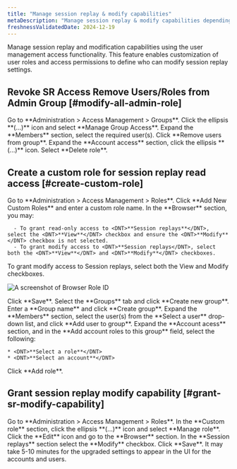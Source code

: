 ```yaml
---
title: "Manage session replay & modify capabilities"
metaDescription: "Manage session replay & modify capabilities depending on the role"
freshnessValidatedDate: 2024-12-19
---
```


Manage session replay and modification capabilities using the user management access functionality. This feature enables customization of user roles and access permissions to define who can modify session replay settings.

## Revoke SR Access Remove Users/Roles from Admin Group [#modify-all-admin-role]

<Steps>

  <Step>
    Go to <DNT>**Administration > Access Management > Groups**</DNT>.
  </Step>

  <Step>
    Click the ellipsis **(...)** icon and select <DNT>**Manage Group Access**</DNT>.
  </Step>

  <Step>
    Expand the <DNT>**Members**</DNT> section, select the required user(s).
  </Step>

  <Step>
    Click <DNT>**Remove users from group**</DNT>.
  </Step>

  <Step>
    Expand the <DNT>**Account access**</DNT> section, click the ellipsis **(...)** icon.
  </Step> 

  <Step>
     Select <DNT>**Delete role**</DNT>.
  </Step>

</Steps>

## Create a custom role for session replay read access [#create-custom-role]

<Steps>

  <Step>
    Go to <DNT>**Administration > Access Management > Roles**</DNT>.
  </Step>

  <Step>
    Click <DNT>**Add New Custom Roles**</DNT> and enter a custom role name.
  </Step>

  <Step>
    In the <DNT>**Browser**</DNT> section, you may:
    
      - To grant read-only access to <DNT>**Session replays**</DNT>, select the <DNT>**View**</DNT> checkbox and ensure the <DNT>**Modify**</DNT> checkbox is not selected.
      - To grant modify access to <DNT>**Session replays</DNT>, select both the <DNT>**View**</DNT> and <DNT>**Modify**</DNT> checkboxes.

To grant modify access to Session replays, select both the View and Modify checkboxes.

   <img
     title="Browser Role ID"
     alt="A screenshot of Browser Role ID"
     src="/images/browser-role-id.webp"
   />
  </Step>

  <Step>
    Click <DNT>**Save**</DNT>.
  </Step>

  <Step>  
    Select the <DNT>**Groups**</DNT> tab and click <DNT>**Create new group**</DNT>.
  </Step>

  <Step>
    Enter a <DNT>**Group name**</DNT> and click <DNT>**Create group**</DNT>.
  </Step>

  <Step>
    Expand the <DNT>**Members**</DNT> section, select the user(s) from the **Select a user** drop-down list, and click **Add user to group**.
  </Step>

  <Step>
    Expand the <DNT>**Account acess**</DNT> section, and in the <DNT>**Add account roles to this group**</DNT> field, select the following:
    
    * <DNT>**Select a role**</DNT>
    * <DNT>**Select an account**</DNT>
  </Step>

  <Step>
    Click <DNT>**Add role**</DNT>.
  </Step>

</Steps>

## Grant session replay modify capability [#grant-sr-modify-capability]

<Steps>

  <Step>
    Go to <DNT>**Administration > Access Management > Roles**</DNT>.
  </Step>

  <Step>
    In the <DNT>**Custom role**</DNT> section, click the ellipsis **(...)** icon and select <DNT>**Manage role**</DNT>.
  </Step>

  <Step>
    Click the <DNT>**Edit**</DNT> icon and go to the <DNT>**Browser**</DNT> section.
  </Step>

  <Step>
    In the <DNT>**Session replays**</DNT> section select the <DNT>**Modify**</DNT> checkbox.
  </Step>

  <Step>
    Click <DNT>**Save**</DNT>.
  </Step>

</Steps>

<Callout variant="important">
  It may take 5-10 minutes for the upgraded settings to appear in the UI for the accounts and users.
</Callout>
